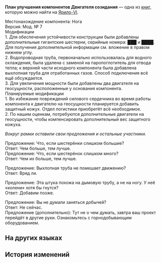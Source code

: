 {{Книга Инфобокс
|id           = 252
|Название     = План улучшения компонентов Двигателя созидания
|Изображение  = Item Jarilo-VI Readable.png
|Мир          = Ярило-VI
|Томов        = 1
|Автор        = <!--нужно добавить-->
|Описание     = Концепция дизайна Двигателя созидания, предложенная неким исследователем. Сложная конструкция, которая почти не реализуема.
|Том1         = {{tx}}
|Источник1    = {{tx|Отсутствует источник}}
|Персонажи    = 
|Фракции      = 
}}
'''План улучшения компонентов Двигателя созидания''' — одна из [[Книги|книг]], которую можно найти на [[Ярило-VI]].
<!--
==Получение==
<gallery>
Книга НАЗВАНИЕ.png|НАЗВАНИЕ
Локация НАЗВАНИЕ.png|Расположение на карте. Ближайший пространственный якорь «[[НАЗВАНИЕ]]»
</gallery>
-->
{{Размер|+3|<div align="center">План улучшения компонентов Двигателя созидания</div>}}

Местонахождение компонента: Нога<br />
Версия: Мод. № 7<br />
Модификации<br />
1. Для обеспечения устойчивости конструкции были добавлены дополнительные гигантские шестерни, серийные номера: ███ и ████. Для получения дополнительной информации см. вложение в правом нижнем углу.<br />
2. Водопроводная труба, первоначально использовалась для водного охлаждения, была удалена с заменой на паропоглотитель для отвода тепла; к верхней части исходного компонента была добавлена выхлопная труба для отработанных газов. Способ подключения всё ещё обсуждается.<br />
3. Для увеличения мощности были добавлены два двигателя на геосущности, расположенные у основания компонента.<br />
Планируемые модификации<br />
1. Во избежание повреждений силового сердечника во время работы компонента к двигателю на геосущности планируется добавить защитный кожух. Отдел логистики приобретёт всё необходимое.<br />
2. По нашим оценкам, потребуются дополнительные двигатели на геосущности, чтобы компенсировать дополнительный вес защитного кожуха.


''Вокруг рамки оставили свои предложения и остальные участники.''

Предложение: Что, если шестерёнки слишком большие?<br />
Ответ: Чем больше, тем лучше.<br />
Предложение: Что, если шестерёнок слишком много?<br />
Ответ: Чем их больше, тем лучше.

Предложение: Выхлопная труба не помешает движению?<br />
Ответ: Вряд ли.

Предложение: Эта штука похожа на дымовую трубу, а не на ногу. У неё «колени» хотя бы гнутся?<br />
Ответ: Добавим позже.

Предложение: Вы не думали заняться добычей?<br />
Ответ: Не сейчас.<br />
Предложение (дополнительно): Тут не о чем думать, завтра ваш проект перейдёт в другие руки. Ознакомьтесь с горнодобывающим оборудованием.

==На других языках==
{{На других языках
|en   = Engine of Creation Component Improvement Proposal
|zhs  = 造物引擎部件修缮方案
|zht  = 造物引擎組件修繕方案
|ja   = 造物エンジン部品修復案
|ko   = 창조의 엔진 부품 수리 방안
|es   = Propuesta de mejora de componentes del Motor de la Creación
|fr   = Proposition d'amélioration des composants du Moteur de la création
|ru   = План улучшения компонентов Двигателя созидания
|th   = แผนการซ่อมแซมชิ้นส่วนของ Engine of Creation
|vi   = Phương Án Sửa Chữa Linh Kiện Gốc Rễ Của Tạo Vật
|de   = Plan für Teilreparatur des Motors der Schöpfung
|id   = Rencana Perbaikan Komponen Engine of Creation
|pt   = Proposta de Melhoria de Componentes do Motor da Criação
}}

==История изменений==
{{История изменений|2.7}}